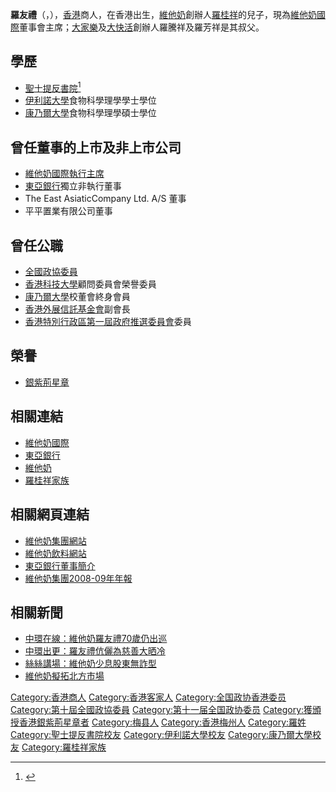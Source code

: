 {{Infobox officeholder
|name=羅友禮<br>Winston Lo Yau Lai
|office=[[維他奶國際|維他奶國際]]董事會主席
|term_start=1994年1月4日
|predecessor=[[羅桂祥|羅桂祥]]
|parents = [[羅桂祥|羅桂祥]]
|birth_date={{birth date and age|1941|5|21}}
}}

'''羅友禮'''{{SBS}}（{{lang-en|Winston Lo Yau Lai}}，{{bd|1941年|5月21日}}），[[香港|香港]]商人，在香港出生，[[維他奶|維他奶]]創辦人[[羅桂祥|羅桂祥]]的兒子，現為[[維他奶國際|維他奶國際]]董事會主席；[[大家樂|大家樂]]及[[大快活|大快活]]創辦人羅騰祥及羅芳祥是其叔父。

==學歷==
*[[聖士提反書院|聖士提反書院]]<ref>{{cite news | title=隔牆有耳：朋友係打番嚟嘅 | url=http://archive.fo/G6L7a | format= | publisher=香港蘋果日報 | date=2007-09-21| accessdate=2019-08-27|quote= }}</ref>
*[[伊利諾大學|伊利諾大學]]食物科學理學學士學位
*[[康乃爾大學|康乃爾大學]]食物科學理學碩士學位

==曾任董事的上市及非上市公司==
*[[維他奶國際|維他奶國際]][[執行主席|執行主席]]
*[[東亞銀行|東亞銀行]]獨立非執行董事
*The East AsiaticCompany Ltd. A/S 董事
*平平置業有限公司董事

==曾任公職==
*[[全國政協委員|全國政協委員]]
*[[香港科技大學|香港科技大學]]顧問委員會榮譽委員
*[[康乃爾大學|康乃爾大學]]校董會終身會員
*[[香港外展訓練學校|香港外展信託基金會]]副會長
*[[香港特別行政區第一屆政府推選委員會|香港特別行政區第一屆政府推選委員會]]委員

==榮譽==
*[[銀紫荊星章|銀紫荊星章]]

==相關連結==
* [[維他奶國際|維他奶國際]]
* [[東亞銀行|東亞銀行]]
* [[維他奶|維他奶]]
* [[羅桂祥家族|羅桂祥家族]]

==相關網頁連結==
*[http://www.vitasoy.com/ 維他奶集團網站] {{Wayback|url=http://www.vitasoy.com/ |date=20110902120612 }}
*[http://www.vitasoy.com.hk/ 維他奶飲料網站] {{Wayback|url=http://www.vitasoy.com.hk/ |date=20020808143231 }}
*[https://web.archive.org/web/20061029130952/http://www.hkbea.com/FileManager/TC/Content_2494/cwf108.pdf 東亞銀行董事簡介]
*[http://www.vitasoy.com/download.php?id=105&lang=tc 維他奶集團2008-09年年報] {{Wayback|url=http://www.vitasoy.com/download.php?id=105&lang=tc |date=20140508095658 }}

==相關新聞==
*[http://www1.hk.apple.nextmedia.com/template/apple/art_main.php?iss_id=20120118&sec_id=15307&subsec_id=15320&art_id=15995167&cat_id=6271925&coln_id=6339612 中環在線：維他奶羅友禮70歲仍出巡]
*[http://orientaldaily.on.cc/cnt/news/20100921/00176_079.html 中環出更：羅友禮伉儷為慈善大晒冷] {{Wayback|url=http://orientaldaily.on.cc/cnt/news/20100921/00176_079.html |date=20160305020219 }}
*[http://orientaldaily.on.cc/cnt/finance/20110902/00271_001.html?pubdate=20110902 絲絲講場：維他奶少息股東無詐型] {{Wayback|url=http://orientaldaily.on.cc/cnt/finance/20110902/00271_001.html?pubdate=20110902 |date=20190616233007 }}
*[http://the-sun.on.cc/cnt/finance/20111019/00434_028.html?pubdate=20111019 維他奶擬拓北方市場] {{Wayback|url=http://the-sun.on.cc/cnt/finance/20111019/00434_028.html?pubdate=20111019 |date=20160304212742 }}
{{DEFAULTSORT:Lo}}
[[Category:香港商人|Category:香港商人]]
[[Category:香港客家人|Category:香港客家人]]
[[Category:全国政协香港委员|Category:全国政协香港委员]]
[[Category:第十屆全國政協委員|Category:第十屆全國政協委員]]
[[Category:第十一届全国政协委员|Category:第十一届全国政协委员]]
[[Category:獲頒授香港銀紫荊星章者|Category:獲頒授香港銀紫荊星章者]]
[[Category:梅县人|Category:梅县人]]
[[Category:香港梅州人|Category:香港梅州人]]
[[Category:羅姓|Category:羅姓]]
[[Category:聖士提反書院校友|Category:聖士提反書院校友]]
[[Category:伊利諾大學校友|Category:伊利諾大學校友]]
[[Category:康乃爾大學校友|Category:康乃爾大學校友]]
[[Category:羅桂祥家族|Category:羅桂祥家族]]